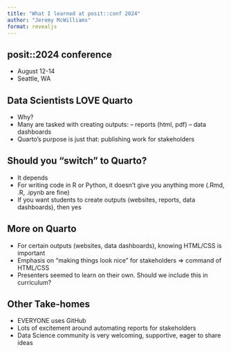 ```yaml
---
title: "What I learned at posit::conf 2024"
author: "Jeremy McWilliams"
format: revealjs
---
```


## posit::2024 conference

- August 12-14
- Seattle, WA

## Data Scientists LOVE Quarto

- Why?
- Many are tasked with creating outputs:
-- reports (html, pdf)
-- data dashboards
- Quarto's purpose is just that: publishing work for stakeholders

## Should you "switch" to Quarto?
- It depends
- For writing code in R or Python, it doesn't give you anything more (.Rmd, .R, .ipynb are fine)
- If you want students to create outputs (websites, reports, data dashboards), then yes


## More on Quarto
- For certain outputs (websites, data dashboards), knowing HTML/CSS is important
- Emphasis on "making things look nice" for stakeholders => command of HTML/CSS
- Presenters seemed to learn on their own. Should we include this in curriculum?



## Other Take-homes
- EVERYONE uses GitHub
- Lots of excitement around automating reports for stakeholders
- Data Science community is very welcoming, supportive, eager to share ideas
